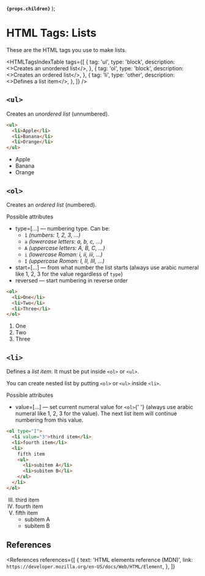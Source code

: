 
  <strong>
    <code>{props.children}</code>
  </strong>
);

<MetadataConfigurer title="HTML Tags: Lists" dateCreated="2021-01-22" />

# HTML Tags: Lists

These are the HTML tags you use to make lists.

<HTMLTagsIndexTable
  tags={[
    {
      tag: 'ul',
      type: 'block',
      description: <>Creates an unordered list</>,
    },
    {
      tag: 'ol',
      type: 'block',
      description: <>Creates an ordered list</>,
    },
    {
      tag: 'li',
      type: 'other',
      description: <>Defines a list item</>,
    },
  ]}
/>

## `<ul>`

Creates an <dfn>unordered list</dfn> (unnumbered).

```html
<ul>
  <li>Apple</li>
  <li>Banana</li>
  <li>Orange</li>
</ul>
```

<LightBox label="Preview">
  <ul>
    <li>Apple</li>
    <li>Banana</li>
    <li>Orange</li>
  </ul>
</LightBox>

## `<ol>`

Creates an <dfn>ordered list</dfn> (numbered).

<Badge color="blue">Possible attributes</Badge>
<ul>
  <li>
    <Attribute>type=[...]</Attribute> &mdash; numbering type. Can be:
    <ul>
      <li>
        <code>1</code> <i>(numbers: 1, 2, 3, ...)</i>
      </li>
      <li>
        <code>a</code> <i>(lowercase letters: a, b, c, ...)</i>
      </li>
      <li>
        <code>A</code> <i>(uppercase letters: A, B, C, ...)</i>
      </li>
      <li>
        <code>i</code> <i>(lowercase Roman: i, ii, iii, ...)</i>
      </li>
      <li>
        <code>I</code> <i>(uppercase Roman: I, II, III, ...)</i>
      </li>
    </ul>
  </li>
  <li>
    <Attribute>start=[...]</Attribute> &mdash; from what number the list starts (always use arabic
    numeral like 1, 2, 3 for the value regardless of <code>type</code>)
  </li>
  <li>
    <Attribute>reversed</Attribute> &mdash; start numbering in reverse order
  </li>
</ul>

```html
<ol>
  <li>One</li>
  <li>Two</li>
  <li>Three</li>
</ol>
```

<LightBox label="Preview">
  <ol>
    <li>One</li>
    <li>Two</li>
    <li>Three</li>
  </ol>
</LightBox>

## `<li>`

Defines a <dfn>list item</dfn>. It must be put inside `<ol>` or `<ul>`.

You can create nested list by putting `<ol>` or `<ul>` inside `<li>`.

<Badge color="blue">Possible attributes</Badge>
<ul>
  <li>
    <Attribute>value=[...]</Attribute> &mdash; set current numeral value for <code>&lt;ol&gt;</code>{' '}
    (always use arabic numeral like 1, 2, 3 for the value). The next list item will continue
    numbering from this value.
  </li>
</ul>

```html
<ol type="I">
  <li value="3">third item</li>
  <li>fourth item</li>
  <li>
    fifth item
    <ul>
      <li>subitem A</li>
      <li>subitem B</li>
    </ul>
  </li>
</ol>
```

<LightBox label="Preview">
  <ol type="I">
    <li value="3">third item</li>
    <li>fourth item</li>
    <li>
      fifth item
      <ul>
        <li>subitem A</li>
        <li>subitem B</li>
      </ul>
    </li>
  </ol>
</LightBox>

## References

<References
  references={[
    {
      text: 'HTML elements reference (MDN)',
      link: `https://developer.mozilla.org/en-US/docs/Web/HTML/Element`,
    },
  ]}
></References>

